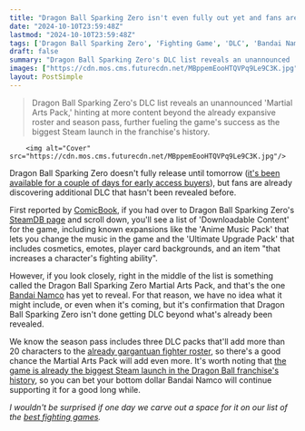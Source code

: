 ```yaml
---
title: "Dragon Ball Sparking Zero isn't even fully out yet and fans are finding additional DLC online"
date: "2024-10-10T23:59:48Z"
lastmod: "2024-10-10T23:59:48Z"
tags: ['Dragon Ball Sparking Zero', 'Fighting Game', 'DLC', 'Bandai Namco', 'Steam', 'Early Access', 'Season Pass']
draft: false
summary: "Dragon Ball Sparking Zero's DLC list reveals an unannounced 'Martial Arts Pack,' hinting at more content beyond the already expansive roster and season pass, further fueling the game's success as the biggest Steam launch in the franchise's history."
images: ["https://cdn.mos.cms.futurecdn.net/MBppemEooHTQVPq9Le9C3K.jpg"]
layout: PostSimple
---
```

> Dragon Ball Sparking Zero's DLC list reveals an unannounced 'Martial Arts Pack,' hinting at more content beyond the already expansive roster and season pass, further fueling the game's success as the biggest Steam launch in the franchise's history.


        <img alt="Cover" src="https://cdn.mos.cms.futurecdn.net/MBppemEooHTQVPq9Le9C3K.jpg"/>
        
Dragon Ball Sparking Zero doesn't fully release until tomorrow ([it's been available for a couple of days for early access buyers](https://www.gamesradar.com/games/fighting/dragon-ball-sparking-zero-release-time-countdown-early-access/)), but fans are already discovering additional DLC that hasn't been revealed before.

First reported by [ComicBook](https://comicbook.com/gaming/news/dragon-ball-sparking-zero-dlc-martial-arts-pack/), if you had over to Dragon Ball Sparking Zero's [SteamDB page](https://steamdb.info/app/1790600/dlc/) and scroll down, you'll see a list of 'Downloadable Content' for the game, including known expansions like the 'Anime Music Pack' that lets you change the music in the game and the 'Ultimate Upgrade Pack' that includes cosmetics, emotes, player card backgrounds, and an item "that increases a character's fighting ability".

However, if you look closely, right in the middle of the list is something called the Dragon Ball Sparking Zero Martial Arts Pack, and that's the one [Bandai Namco](https://www.gamesradar.com/tag/bandai-namco/) has yet to reveal. For that reason, we have no idea what it might include, or even when it's coming, but it's confirmation that Dragon Ball Sparking Zero isn't done getting DLC beyond what's already been revealed.

We know the season pass includes three DLC packs that'll add more than 20 characters to the [already gargantuan fighter roster](https://www.gamesradar.com/games/fighting/dragon-ball-sparking-zero-full-roster-at-launch-will-include-182-fighters-with-20-gokus-15-vegetas-and-naturally-just-one-lonely-krillin/), so there's a good chance the Martial Arts Pack will add even more. It's worth noting that [the game is already the biggest Steam launch in the Dragon Ball franchise's history](https://www.gamesradar.com/games/fighting/dragon-ball-sparking-zero-is-already-the-biggest-steam-launch-in-the-franchises-history-and-its-not-even-technically-out-yet/), so you can bet your bottom dollar Bandai Namco will continue supporting it for a good long while.

*I wouldn't be surprised if one day we carve out a space for it on our list of the *[<em>best fighting games</em>](https://www.gamesradar.com/best-fighting-games/)*.*
        